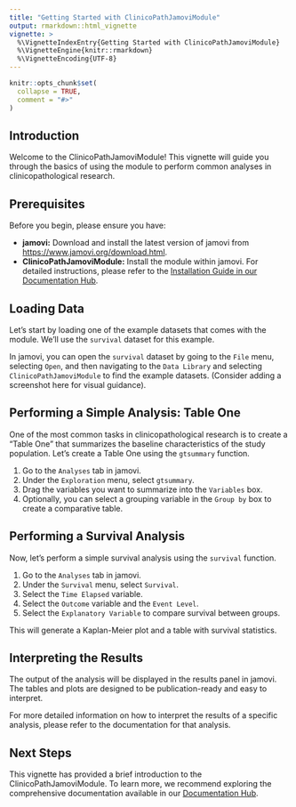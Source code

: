 ```yaml
---
title: "Getting Started with ClinicoPathJamoviModule"
output: rmarkdown::html_vignette
vignette: >
  %\VignetteIndexEntry{Getting Started with ClinicoPathJamoviModule}
  %\VignetteEngine{knitr::rmarkdown}
  %\VignetteEncoding{UTF-8}
---
```


```r
knitr::opts_chunk$set(
  collapse = TRUE,
  comment = "#>"
)
```

## Introduction

Welcome to the ClinicoPathJamoviModule! This vignette will guide you through the basics of using the module to perform common analyses in clinicopathological research.

## Prerequisites

Before you begin, please ensure you have:

*   **jamovi:** Download and install the latest version of jamovi from [https://www.jamovi.org/download.html](https://www.jamovi.org/download.html).
*   **ClinicoPathJamoviModule:** Install the module within jamovi. For detailed instructions, please refer to the [Installation Guide in our Documentation Hub](../documentation_hub.md#installation-guide).

## Loading Data

Let's start by loading one of the example datasets that comes with the module. We'll use the `survival` dataset for this example.

In jamovi, you can open the `survival` dataset by going to the `File` menu, selecting `Open`, and then navigating to the `Data Library` and selecting `ClinicoPathJamoviModule` to find the example datasets. (Consider adding a screenshot here for visual guidance).

## Performing a Simple Analysis: Table One

One of the most common tasks in clinicopathological research is to create a "Table One" that summarizes the baseline characteristics of the study population. Let's create a Table One using the `gtsummary` function.

1.  Go to the `Analyses` tab in jamovi.
2.  Under the `Exploration` menu, select `gtsummary`.
3.  Drag the variables you want to summarize into the `Variables` box.
4.  Optionally, you can select a grouping variable in the `Group by` box to create a comparative table.

## Performing a Survival Analysis

Now, let's perform a simple survival analysis using the `survival` function.

1.  Go to the `Analyses` tab in jamovi.
2.  Under the `Survival` menu, select `Survival`.
3.  Select the `Time Elapsed` variable.
4.  Select the `Outcome` variable and the `Event Level`.
5.  Select the `Explanatory Variable` to compare survival between groups.

This will generate a Kaplan-Meier plot and a table with survival statistics.

## Interpreting the Results

The output of the analysis will be displayed in the results panel in jamovi. The tables and plots are designed to be publication-ready and easy to interpret.

For more detailed information on how to interpret the results of a specific analysis, please refer to the documentation for that analysis.

## Next Steps

This vignette has provided a brief introduction to the ClinicoPathJamoviModule. To learn more, we recommend exploring the comprehensive documentation available in our [Documentation Hub](../documentation_hub.md).
